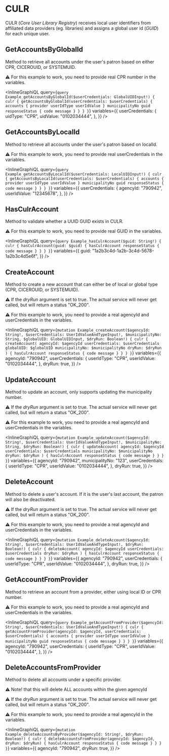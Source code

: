 # CULR

CULR (_Core User Library Registry_) receives local user identifiers from affiliated
data providers (eg. libraries) and assigns a global user id (_GUID_) for each unique user.

## GetAccountsByGlobalId

Method to retrieve all accounts under the user's patron based on either CPR, CICEROUID, or SYSTEMUID.

⚠️ For this example to work, you need to provide real CPR number in the variables.

<InlineGraphiQL
  query={`
    query Example_getAccountsByGlobalId($userCredentials: GlobalUIDInput!) {
        culr {
            getAccountsByGlobalId(userCredentials: $userCredentials) {
            accounts {
                provider
                userIdType
                userIdValue
            }
            municipalityNo
            guid
            responseStatus {
                code
                message
            }
            }
        }
    }
`}
  variables={{
    userCredentials: {
      uidType: "CPR",
      uidValue: "0102034444",
    },
  }}
/>

## GetAccountsByLocalId

Method to retrieve all accounts under the user's patron based on localId.

⚠️ For this example to work, you need to provide real userCredentials in the variables.

<InlineGraphiQL
  query={`
    query Example_getAccountsByLocalId($userCredentials: LocalUIDInput!) {
        culr {
            getAccountsByLocalId(userCredentials: $userCredentials) {
            accounts {
                provider
                userIdType
                userIdValue
            }
            municipalityNo
            guid
            responseStatus {
                code
                message
            }
            }
        }
        }
`}
  variables={{
    userCredentials: {
      agencyId: "790942",
      userIdValue: "12345678",
    },
  }}
/>

## HasCulrAccount

Method to validate whether a UUID GUID exists in CULR.

⚠️ For this example to work, you need to provide real GUID in the variables.

<InlineGraphiQL
  query={`
    query Example_hasCulrAccount($guid: String!) {
        culr {
            hasCulrAccount(guid: $guid) {
            hasCulrAccount
            responseStatus {
                code
                message
            }
            }
        }
    }
`}
  variables={{
    guid: "1a2b3c4d-1a2b-3c4d-5678-1a2b3c4d5e6f",
  }}
/>

## CreateAccount

Method to create a new account that can either be of local or global type (CPR, CICEROUID, or SYSTEMUID).

⚠️ If the _dryRun_ argument is set to true. The actual service will never get called, but will return a status "OK_200".

⚠️ For this example to work, you need to provide a real agencyId and userCredentials in the variables.

<InlineGraphiQL
  query={`
    mutation Example_createAccount($agencyId: String!, $userCredentials: UserIdValueAndTypeInput!, $municipalityNo: String, $globalUID: GlobalUIDInput, $dryRun: Boolean!) {
        culr {
            createAccount(
            agencyId: $agencyId
            userCredentials: $userCredentials
            globalUID: $globalUID
            municipalityNo: $municipalityNo
            dryRun: $dryRun
            ) {
            hasCulrAccount
            responseStatus {
                code
                message
            }
        }
    }
    }
`}
  variables={{
    agencyId: "790942",
    userCredentials: {
      userIdType: "CPR",
      userIdValue: "0102034444",
    },
    dryRun: true,
  }}
/>

## UpdateAccount

Method to update an account, only supports updating the municipality number.

⚠️ If the _dryRun_ argument is set to true. The actual service will never get called, but will return a status "OK_200".

⚠️ For this example to work, you need to provide a real agencyId and userCredentials in the variables.

<InlineGraphiQL
  query={`
    mutation Example_updateAccount($agencyId: String!, $userCredentials: UserIdValueAndTypeInput!, $municipalityNo: String, $dryRun: Boolean!) {
        culr {
            updateAccount(
            agencyId: $agencyId
            userCredentials: $userCredentials
            municipalityNo: $municipalityNo
            dryRun: $dryRun
            ) {
            hasCulrAccount
            responseStatus {
                code
                message
            }
            }
        }
    }
`}
  variables={{
    agencyId: "790942",
    municipalityNo: "123",
    userCredentials: {
      userIdType: "CPR",
      userIdValue: "0102034444",
    },
    dryRun: true,
  }}
/>

## DeleteAccount

Method to delete a user's account. If it is the user's last account, the patron will also be deactivated.

⚠️ If the _dryRun_ argument is set to true. The actual service will never get called, but will return a status "OK_200".

⚠️ For this example to work, you need to provide a real agencyId and userCredentials in the variables.

<InlineGraphiQL
  query={`
    mutation Example_deleteAccount($agencyId: String!, $userCredentials: UserIdValueAndTypeInput!, $dryRun: Boolean!) {
        culr {
            deleteAccount(
            agencyId: $agencyId
            userCredentials: $userCredentials
            dryRun: $dryRun
            ) {
            hasCulrAccount
            responseStatus {
                code
                message
            }
            }
        }
    }
`}
  variables={{
    agencyId: "790942",
    userCredentials: {
      userIdType: "CPR",
      userIdValue: "0102034444",
    },
    dryRun: true,
  }}
/>

## GetAccountFromProvider

Method to retrieve an account from a provider, either using local ID or CPR number.

⚠️ For this example to work, you need to provide a real agencyId and userCredentials in the variables.

<InlineGraphiQL
  query={`
    query Example_getAccountFromProvider($agencyId: String!, $userCredentials: UserIdValueAndTypeInput!) {
        culr {
            getAccountFromProvider(agencyId: $agencyId, userCredentials: $userCredentials) {
            accounts {
                provider
                userIdType
                userIdValue
            }
            municipalityNo
            guid
            responseStatus {
                code
                message
            }
            }
        }
    }
`}
  variables={{
    agencyId: "790942",
    userCredentials: {
      userIdType: "CPR",
      userIdValue: "0102034444",
    },
  }}
/>

## DeleteAccountsFromProvider

Method to delete all accounts under a specific provider.

⚠️ Note! that this will delete ALL accounts within the given agencyId

⚠️ If the _dryRun_ argument is set to true. The actual service will never get called, but will return a status "OK_200".

⚠️ For this example to work, you need to provide a real agencyId in the variables.

<InlineGraphiQL
  query={`
    mutation Example_deleteAccountsByProvider($agencyId: String!, $dryRun: Boolean!) {
        culr {
            deleteAccountsFromProvider(agencyId: $agencyId, dryRun: $dryRun) {
            hasCulrAccount
            responseStatus {
                code
                message
            }
            }
        }
    }
`}
  variables={{
    agencyId: "790942",
    dryRun: true,
  }}
/>
